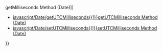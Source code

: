 {{Page_Title}}
{{Flags}}
{{Summary_Section|Sets the milliseconds value in the Date object using local time.

}}
{{JS_Syntax|Formats={{JS_Syntax_Format
|Format= dateObj.'''setMilliseconds(''' numMilli ''')''' }}
|Values={{JS_Syntax_Parameter
|Name=dateObj
|Required=Required
|Description=Any Date object.}}{{JS_Syntax_Parameter
|Name=numMilli
|Required=Required
|Description=A numeric value equal to the millisecond value.}}
}}
{{Remarks_Section
|Remarks=To set the milliseconds value using Universal Coordinated Time (UTC), use the '''setUTCMilliseconds''' method.

If the value of numMilli is greater than 999 or is a negative number, the stored number of seconds (and minutes, hours, and so forth if necessary) is incremented an appropriate amount.
}}
{{Examples_Section
|Not_required=No
|Examples={{Single_Example
|Language=JavaScript
|Description=The following example illustrates the use of the '''setMilliseconds''' method.

|Code= function SetMSecDemo(nmsec){
    var d, s;                    // Declare variables.
    d = new Date();              // Create Date object.d.setMilliseconds( nmsec ) ;    // Set milliseconds.
    s = "Current setting is ";
    s += d.toLocaleString();
    s += " and " + d.getMilliseconds();
    s += " milliseconds";
    return(s);                   // Return new date setting.
 }
}}}}
{{See_Also_Section
|Manual_links=* [[javascript/Date/getMilliseconds{{!}}getMilliseconds Method (Date)]]
* [[javascript/Date/getUTCMilliseconds{{!}}getUTCMilliseconds Method (Date)]]
* [[javascript/Date/setUTCMilliseconds{{!}}setUTCMilliseconds Method (Date)]]
}}
{{Topics | JS Basic}}

{{External_Attribution
|Is_CC-BY-SA=No
|Sources=MSDN
|MDN_link=
|MSDN_link=http://msdn.microsoft.com/en-us/library/ie/a92fx7ha(v=vs.94).aspx
|HTML5Rocks_link=
}}
